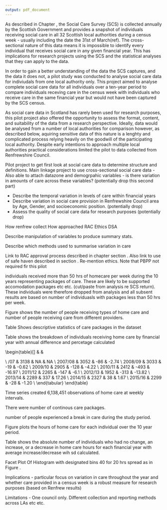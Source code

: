 ```yaml
---
output: pdf_document
---
```


\chapter{Renfrewshire Council Pilot Project}\label{ch:renfrew}

\section{Introduction}\label{sec:renf-intro}

As described in Chapter \ref{ch:data}, the Social Care Survey (SCS) is collected annually by the Scottish Government and provides a snapshot of individuals receiving social care in all 32 Scottish local authorities during a census week - usually including the date the 31st of March(ref). The cross-sectional nature of this data means it is impossible to identify every individual that receives social care in any given financial year. This has implications for research projects using the SCS and the statistical analyses that they can apply to the data. 

In order to gain a better understanding of the data the SCS captures, and the data it does not, a pilot study was conducted to analyse social care data for indiviudals from one local authority only. This project aimed to analyse complete social care data for all individuals over a ten-year period to compare individuals receving care in the census week with individuals who receive care in the same financial year but would not have been captured by the SCS census.

As social care data in Scotland has rarely been used for research purposes, this pilot project also offered the opportunity to assess the format, content, and suitability of the data from a research perspective. Ideally, data would be analysed from a number of local authorities for comparison however, as described below, aquiring sensitive data of this nature is a lenghty and complicated process relying heavily on the goodwill of the participating local authority. Despite early intentions to approach multiple local authorities practical considerations limited the pilot to data collected from Renfrewshire Council. 

\section{Background}\label{sec:renf-background}

\begin{itemize}[noitemsep]
\item Describe Renfrewshire geography, social make up etc.
\item Why chosen - easy
\end{itemize}



Pilot project to get first look at social care data to determine structure and definitions. Main linkage project to use cross-sectional social care data - \emph{is this reflective of social care provision throughout the year?} Also able to attach datazone and demogrpahic variables - is there variation in amounts of care across these variables? (potentially drop this second part)

\subsection{Aims}\label{subsec:renfrew-aims}

* Describe the temporal variation in levels of care within financial years
* Describe variation in social care provision in Renfrewshire Council area by Age, Gender, and socioeconomic position. (potentially drop)
* Assess the quality of social care data for research purposes (potentially drop)

\subsection{Research Questions}\label{subsec:renfrew-qs}

\begin{enumerate}[noitemsep]
\item How does social care use vary within and across financial years 2006/07 - 2015/16?
\item Is there variation in the amount of social care delivered in the Renfrewshire Council area by Age, Gender, and Socioeconomic position? (?drop)
\end{enumerate}

\section{Methods}\label{sec:renf-methods}

\subsection{Data collection}

How renfrew collect
How approached
RAC
Ethics
DSA


\subsection{Data}
Describe manipulation of variables to produce summary stats.

Describe which methods used to summarise variation in care

Link to RAC approval process described in chapter \ref{ch:data} section \ref{subsec:rac}. Also link to use of safe haven described in section \ref{sec:safe-haven}. Re-mention ethics. Note that PBPP not required fir this pilot 

\section{Results}\label{sec:renf-results}



\textit{n} individuals received more than 50 hrs of homecare per week during the 10 years representing \textit{n} packages of care. These are likely to be supported accomodation packages etc etc. (cut/paste from analysis re SCS return). These individuals were therefore dropped from analysis and all subsent results are based on \textit{n} number of individuasls with packages less than 50 hrs per week. 

\begin{itemize}[noitemsep]
\item There were \textit{n} number of individuals in receiving homecare 2006 - 2016
\end{itemize}



Figure \ref{fig:ren_1} shows the number of people receiving types of home care and number of people receiving care from different providers.

\begin{figure}
  \centering
    \includegraphics{figures/play_fig_1.png}
  \caption{Number of people receiving home care by type and provider}
  \label{fig:ren_1}
\end{figure}

Table \ref{tab:renf_1} Shows descriptive statistics of care packages in the dataset

\begin{table}[]
\centering
\caption{Care package descriptive statistics}
\label{tab:renf_1}
\resizebox{\textwidth}{!}{%
\begin{tabular}{@{}lllllllll@{}}
\toprule
 & Min & Max & Mean & Standard Deviation & Range & 1st Quartile & 3rd Quartile & NA \\ \midrule
Package hours &  &  &  &  &  &  &  &  \\
Package Duration &  &  &  &  &  &  &  &  \\
\begin{tabular}[c]{@{}l@{}}Total Hours per week\\ per individual\end{tabular} &  &  &  &  &  &  &  &  \\ \bottomrule
\end{tabular}%
}
\end{table}


Table \ref{tab:renf_2} shows the breakdown of individuals receiving home care by financial year with annual difference and percetage calculated


\begin{table}[]
\centering
\caption{Home care by Financial year}
\label{tab:renf_2}
\begin{tabular}{@{}llll@{}}
\toprule
Financial Year & \begin{tabular}[c]{@{}l@{}}Number receiving\\ home care\end{tabular} & \begin{tabular}[c]{@{}l@{}}Difference from \\ previous year\end{tabular} & \begin{tabular}[c]{@{}l@{}}Percent change\\ \%\end{tabular} \\ \midrule
2006/07 & 3138 & NA & NA \\
2007/08 & 3052 & -86 & -2.74 \\
2008/09 & 3033 & -19 & -0.62 \\
2009/10 & 2905 & -128 & -4.22 \\
2010/11 & 2412 & -493 & -16.97 \\
2011/12 & 2265 & -147 & -6.1 \\
2012/13 & 1952 & -313 & -13.82 \\
2013/14 & 2289 & 337 & 17.26 \\
2014/15 & 2327 & 38 & 1.67 \\
2015/16 & 2299 & -28 & -1.20 \\ \bottomrule
\end{tabular}
\end{table}


Time series created 6,138,451 observations of home care at weekly intervals. 

There were \textit{n} number of continous care packages.

\textit{n} number of people experienced a break in care during the study period.

Figure \ref{fig:ren_2} plots the hours of home care for each individual over the 10 year period.

\begin{figure}
  \centering
    \includegraphics{figures/gap_plot.png}
  \caption{Temporal trend of care packages}
  \label{fig:ren_2}
\end{figure}


Table \ref{tab:renf_3} shows the absolute number of individuals who had no change, an increase, or a decrease in home care hours for each financial year with average increase/decrease wih sd calculated. 

\begin{table}[]
\centering
\caption{Change in home care hours by year}
\label{tab:renf_3}
\resizebox{\textwidth}{!}{%
\begin{tabular}{@{}lllllll@{}}
 & \begin{tabular}[c]{@{}l@{}}Total\\   N\end{tabular} & \begin{tabular}[c]{@{}l@{}}No change in hours\\          N(\%)\end{tabular} & \begin{tabular}[c]{@{}l@{}}Increase in hours\\       N(\%)\end{tabular} & \begin{tabular}[c]{@{}l@{}}Average increase in hours\\             mean(sd)\end{tabular} & \begin{tabular}[c]{@{}l@{}}Decrease in hours\\         N(\%)\end{tabular} & \begin{tabular}[c]{@{}l@{}}Average decrease in hours\\          mean(sd)\end{tabular} \\
2006/07 &  &  &  &  &  &  \\
2007/08 &  &  &  &  &  &  \\
2008/09 &  &  &  &  &  &  \\
2009/10 &  &  &  &  &  &  \\
2010/11 &  &  &  &  &  &  \\
2011/12 &  &  &  &  &  &  \\
2012/13 &  &  &  &  &  &  \\
2013/14 &  &  &  &  &  &  \\
2014/15 &  &  &  &  &  &  \\
2015/16 &  &  &  &  &  & 
\end{tabular}
}
\end{table}

Facet Plot Of Histogram with designated bins 40 for 20 hrs spread as in Figure \ref{fig:renf_3}. 

\begin{figure}
  \centering
    \includegraphics{figures/gap_plot_2.png}
  \caption{Histogram of difference in care package hours, by year}
  \label{fig:renf_3}
\end{figure}

\section{Discussion}\label{sec:renf-discuss}

Implications - particular focus on variation in care throughout the year and whether care provided in a census week is a robust measure for research purposes (based on Renfrew results)

Limitations - One council only. Different collection and reporting methods across LAs etc etc. 

\section{Conclusion}\label{sec:renf-conc}

